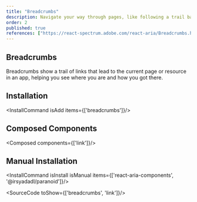```yaml
---
title: "Breadcrumbs"
description: Navigate your way through pages, like following a trail back home, essential for easy site navigation.
order: 2
published: true
references: ["https://react-spectrum.adobe.com/react-aria/Breadcrumbs.html#props"]
---
```


## Breadcrumbs

Breadcrumbs show a trail of links that lead to the current page or resource in an app, helping you see where you are and how you got there.
<How toUse="navigation/breadcrumbs-demo" />

## Installation
<InstallCommand isAdd items={['breadcrumbs']}/>

## Composed Components
<Composed components={['link']}/>

## Manual Installation

<InstallCommand isInstall isManual items={['react-aria-components', '@irsyadadl/paranoid']}/>

<SourceCode toShow={['breadcrumbs', 'link']}/>
